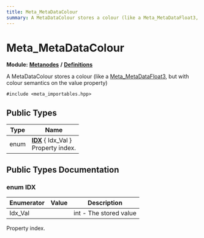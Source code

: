 ```yaml
---
title: Meta_MetaDataColour
summary: A MetaDataColour stores a colour (like a Meta_MetaDataFloat3, but with colour semantics on the value property) 
---
```


# Meta_MetaDataColour

**Module:** **[Metanodes](../../modules/metanodes/index.mdx)** **/** **[Definitions](../../modules/metanodes/definitions.mdx)**

A MetaDataColour stores a colour (like a [Meta_MetaDataFloat3](../metanodes/meta-meta-data-float3.mdx), but with colour semantics on the value property) 

`#include <meta_importables.hpp>`

## Public Types

| Type           | Name           |
| -------------- | -------------- |
| enum| **[IDX](#enum-idx)** \{ Idx_Val \}<br />Property index.  |

## Public Types Documentation

### enum IDX

| Enumerator | Value | Description |
| ---------- | ----- | ----------- |
| Idx_Val | | int - The stored value   |

Property index. 
